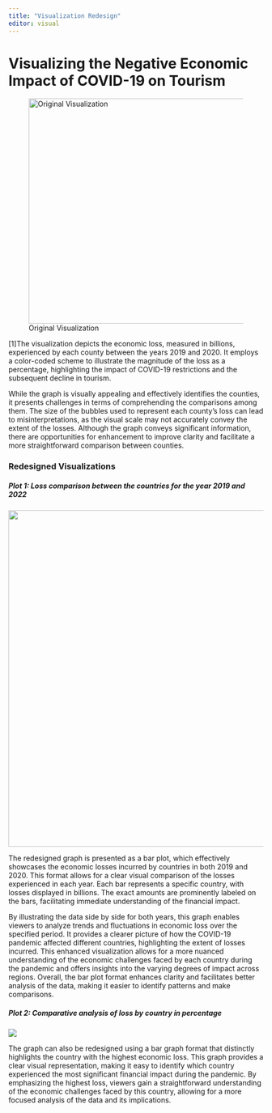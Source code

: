 ```yaml
---
title: "Visualization Redesign"
editor: visual
---
```


# **Visualizing the Negative Economic Impact of COVID-19 on Tourism**

![Original Visualization](Original.jpg){fig-align="center" width="445"}

\[1\]The visualization depicts the economic loss, measured in billions, experienced by each county between the years 2019 and 2020. It employs a color-coded scheme to illustrate the magnitude of the loss as a percentage, highlighting the impact of COVID-19 restrictions and the subsequent decline in tourism.

While the graph is visually appealing and effectively identifies the counties, it presents challenges in terms of comprehending the comparisons among them. The size of the bubbles used to represent each county's loss can lead to misinterpretations, as the visual scale may not accurately convey the extent of the losses. Although the graph conveys significant information, there are opportunities for enhancement to improve clarity and facilitate a more straightforward comparison between counties.

### **Redesigned Visualizations**

##### Plot 1: Loss comparison between the countries for the year 2019 and 2022

![](plot1_high_res.png){width="665"}

The redesigned graph is presented as a bar plot, which effectively showcases the economic losses incurred by countries in both 2019 and 2020. This format allows for a clear visual comparison of the losses experienced in each year. Each bar represents a specific country, with losses displayed in billions. The exact amounts are prominently labeled on the bars, facilitating immediate understanding of the financial impact.

By illustrating the data side by side for both years, this graph enables viewers to analyze trends and fluctuations in economic loss over the specified period. It provides a clearer picture of how the COVID-19 pandemic affected different countries, highlighting the extent of losses incurred. This enhanced visualization allows for a more nuanced understanding of the economic challenges faced by each country during the pandemic and offers insights into the varying degrees of impact across regions. Overall, the bar plot format enhances clarity and facilitates better analysis of the data, making it easier to identify patterns and make comparisons.

##### Plot 2: Comparative analysis of loss by country in percentage

![](plot2_high_res.png){fig-align="center"}

The graph can also be redesigned using a bar graph format that distinctly highlights the country with the highest economic loss. This graph provides a clear visual representation, making it easy to identify which country experienced the most significant financial impact during the pandemic. By emphasizing the highest loss, viewers gain a straightforward understanding of the economic challenges faced by this country, allowing for a more focused analysis of the data and its implications.
